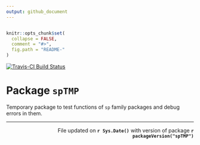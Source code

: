 ```yaml
---
output: github_document
---
```

```r

```



<!-- README.md is generated from README.Rmd. Please edit that file -->
 
```r
knitr::opts_chunk$set(
  collapse = FALSE,
  comment = "#>",
  fig.path = "README-"
)
```


[![Travis-CI Build Status](https://travis-ci.org/GegznaV/spTMP.png?branch=master)](https://travis-ci.org/GegznaV/spTMP)


  
Package `spTMP` 
===============

Temporary package to test functions of `sp` family packages and debug errors in them.


* * *

 <p align="right"> 
 File updated on <b>`r Sys.Date()`</b> with version of package  <b>`r packageVersion("spTMP")`</b>
 </p>    


